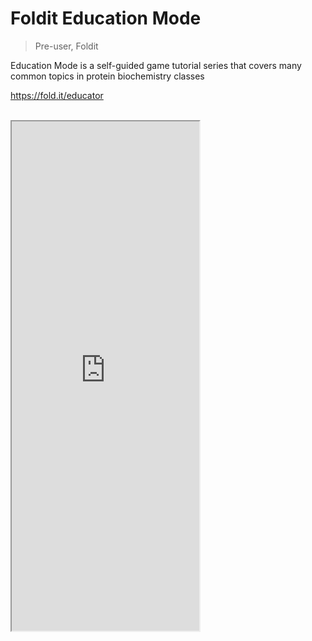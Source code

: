 # Foldit Education Mode

> Pre-user, Foldit

Education Mode is a self-guided game tutorial series that covers many common topics in protein biochemistry classes

https://fold.it/educator
<br></br>
<iframe className="w-full" height="815" src="https://fold.it/educator"></iframe>
